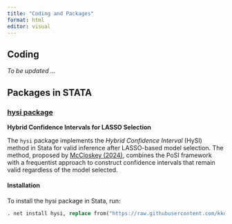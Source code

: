 ```yaml
---
title: "Coding and Packages"
format: html
editor: visual
---
```


## Coding

_To be updated ..._

## Packages in STATA

### [hysi package](https://github.com/kkushnarev/HySI)

**Hybrid Confidence Intervals for LASSO Selection**

The `hysi` package implements the *Hybrid Confidence Interval* (HySI) method in Stata for valid inference after LASSO-based model selection.  The method, proposed by [McCloskey (2024)](https://academic.oup.com/biomet/article-abstract/111/1/109/7085586?redirectedFrom=fulltext&login=false), combines the PoSI framework with a frequentist approach to construct confidence intervals that remain valid regardless of the model selected.

#### Installation

To install the hysi package in Stata, run:

```stata
. net install hysi, replace from("https://raw.githubusercontent.com/kkushnarev/hysi/main/")
```

